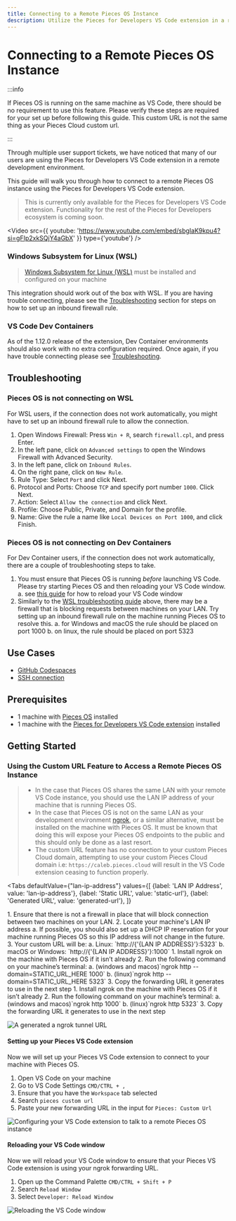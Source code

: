```yaml
---
title: Connecting to a Remote Pieces OS Instance
description: Utilize the Pieces for Developers VS Code extension in a remote development environment
---
```



# Connecting to a Remote Pieces OS Instance

:::info

If Pieces OS is running on the same machine as VS Code, there should be no requirement to use this feature. Please verify these steps are required for your set up before following this guide. This custom URL is not the same thing as your Pieces Cloud custom url.

:::

Through multiple user support tickets, we have noticed that many of our users are using the Pieces for Developers VS Code extension in a remote development environment.

This guide will walk you through how to connect to a remote Pieces OS instance using the Pieces for Developers VS Code extension.

> This is currently only available for the Pieces for Developers VS Code extension. Functionality for the rest of the Pieces for Developers ecosystem is coming soon.

<Video
  src={{
    youtube: 'https://www.youtube.com/embed/sbgIaK9kpu4?si=gFIp2xkSQjY4aGbX'
  }}
  type={'youtube'}
/>

### Windows Subsystem for Linux (WSL)

> [Windows Subsystem for Linux (WSL)](https://learn.microsoft.com/en-us/windows/wsl/about) must be installed and configured on your machine

This integration should work out of the box with WSL. If you are having trouble connecting, please see the [Troubleshooting](#troubleshooting) section for steps on how to set up an inbound firewall rule.

### VS Code Dev Containers

As of the 1.12.0 release of the extension, Dev Container environments should also work with no extra configuration required. Once again, if you have trouble connecting please see [Troubleshooting](#troubleshooting).

## Troubleshooting

### Pieces OS is not connecting on WSL

For WSL users, if the connection does not work automatically, you might have to set up an inbound firewall rule to allow the connection.

1. Open Windows Firewall: Press `Win + R`, search `firewall.cpl`, and press Enter.
2. In the left pane, click on `Advanced settings` to open the Windows Firewall with Advanced Security.
3. In the left pane, click on `Inbound Rules`.
4. On the right pane, click on `New Rule`.
5. Rule Type: Select `Port` and click Next.
6. Protocol and Ports: Choose `TCP` and specify port number `1000`. Click Next.
7. Action: Select `Allow the connection` and click Next.
8. Profile: Choose Public, Private, and Domain for the profile.
9. Name: Give the rule a name like `Local Devices on Port 1000`, and click Finish.

### Pieces OS is not connecting on Dev Containers

For Dev Container users, if the connection does not work automatically, there are a couple of troubleshooting steps to take.

1. You must ensure that Pieces OS is running *before* launching VS Code. Please try starting Pieces OS and then reloading your VS Code window.
  a. see [this guide](#reloading-your-vs-code-window) for how to reload your VS Code window
2. Similarly to the [WSL troubleshooting guide](#pieces-os-is-not-connecting-on-wsl) above, there may be a firewall that is blocking requests between machines on your LAN. Try setting up an inbound firewall rule on the machine running Pieces OS to resolve this.
  a. for Windows and macOS the rule should be placed on port 1000
  b. on linux, the rule should be placed on port 5323

## Use Cases

- [GitHub Codespaces](https://github.com/features/codespaces)
- [SSH connection](https://code.visualstudio.com/docs/remote/ssh)

## Prerequisites

- 1 machine with [Pieces OS](/installation-getting-started/what-am-i-installing) installed
- 1 machine with the [Pieces for Developers VS Code extension](https://marketplace.visualstudio.com/items?itemName=piecesapp.pieces) installed

## Getting Started

### Using the Custom URL Feature to Access a Remote Pieces OS Instance

> - In the case that Pieces OS shares the same LAN with your remote VS Code instance, you should use the LAN IP address of your machine that is running Pieces OS.
> - In the case that Pieces OS is not on the same LAN as your development environment [ngrok](https://ngrok.com/download), or a similar alternative, must be installed on the machine with Pieces OS. It must be known that doing this will expose your Pieces OS endpoints to the public and this should only be done as a last resort.
> - The custom URL feature has no connection to your custom Pieces Cloud domain, attempting to use your custom Pieces Cloud domain i.e: `https://caleb.pieces.cloud` will result in the VS Code extension ceasing to function properly.

<Tabs
  defaultValue={"lan-ip-address"}
  values={[
    {label: 'LAN IP Address', value: 'lan-ip-address'},
    {label: 'Static URL', value: 'static-url'},
    {label: 'Generated URL', value: 'generated-url'},
  ]}
>
  <TabItem value="lan-ip-address">
    1. Ensure that there is not a firewall in place that will block connection between two machines on your LAN.
    2. Locate your machine's LAN IP address
      a. If possible, you should also set up a DHCP IP reservation for your machine running Pieces OS so this IP address will not change in the future.
    3. Your custom URL will be:
      a. Linux: `http://{'{LAN IP ADDRESS}'}:5323`
      b. macOS or Windows: `http://{'{LAN IP ADDRESS}'}:1000`
  </TabItem>
  <TabItem value="static-url">
    1. Install ngrok on the machine with Pieces OS if it isn’t already
    2. Run the following command on your machine’s terminal:
      a. (windows and macos)`ngrok http --domain=STATIC_URL_HERE 1000`
      b. (linux)`ngrok http --domain=STATIC_URL_HERE 5323`
    3. Copy the forwarding URL it generates to use in the next step
  </TabItem>
  <TabItem value={"generated-url"}>
    1. Install ngrok on the machine with Pieces OS if it isn’t already
    2. Run the following command on your machine’s terminal:
      a. (windows and macos)`ngrok http 1000`
      b. (linux)`ngrok http 5323`
    3. Copy the forwarding URL it generates to use in the next step
  </TabItem>
</Tabs>

![A generated a ngrok tunnel URL](https://storage.googleapis.com/pieces_multimedia/PROMOTIONAL/PIECES_FOR_DEVELOPERS/VS_CODE/MACOS/ANY_FEATURE/16X9/PIECES_FOR_DEVELOPERS-VS_CODE-ANY_FEATURE-MACOS-16X9-11_27_2023.GIF)

#### Setting up your Pieces VS Code extension

Now we will set up your Pieces VS Code extension to connect to your machine with Pieces OS.

1. Open VS Code on your machine
2. Go to VS Code Settings `CMD/CTRL + ,`
3. Ensure that you have the `Workspace` tab selected
4. Search `pieces custom url`
5. Paste your new forwarding URL in the input for `Pieces: Custom Url`

![Configuring your VS Code extension to talk to a remote Pieces OS instance](https://storage.googleapis.com/pieces_multimedia/PROMOTIONAL/PIECES_FOR_DEVELOPERS/VS_CODE/MACOS/LINK_SHARING/16X9/PIECES_FOR_DEVELOPERS-VS_CODE-LINK_SHARING-MACOS-16X9-11_27_2023.GIF)

#### Reloading your VS Code window

Now we will reload your VS Code window to ensure that your Pieces VS Code extension is using your ngrok forwarding URL.

1. Open up the Command Palette `CMD/CTRL + Shift + P`
2. Search `Reload Window`
3. Select `Developer: Reload Window`

![Reloading the VS Code window](https://storage.googleapis.com/pieces_multimedia/PROMOTIONAL/PIECES_FOR_DEVELOPERS/VS_CODE/MACOS/REFRESH_TREE_VIEW/16X9/PIECES_FOR_DEVELOPERS-VS_CODE-REFRESH_TREE_VIEW-MACOS-16X9-11_27_2023.GIF)
